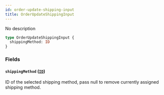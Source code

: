 ```yaml
---
id: order-update-shipping-input
title: OrderUpdateShippingInput
---
```


No description

```graphql
type OrderUpdateShippingInput {
  shippingMethod: ID
}
```

### Fields

#### `shippingMethod` ([`ID`](/developer/api-reference/scalars/id.mdx))

ID of the selected shipping method, pass null to remove currently assigned shipping method.
